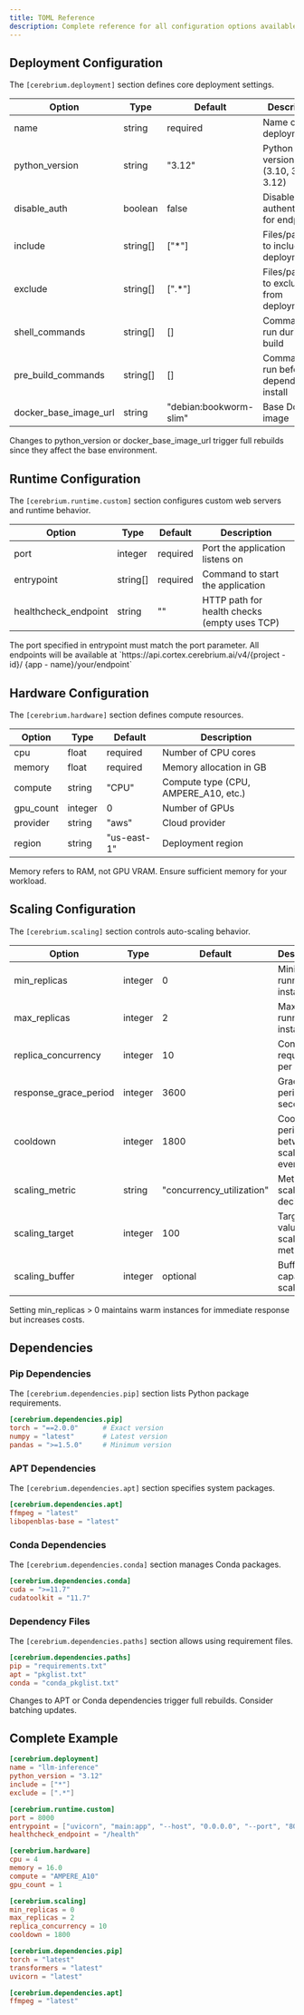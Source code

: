 ```yaml
---
title: TOML Reference
description: Complete reference for all configuration options available in Cerebrium's `cerebrium.toml` files.
---
```


## Deployment Configuration

The `[cerebrium.deployment]` section defines core deployment settings.

| Option                | Type     | Default                | Description                                 |
| --------------------- | -------- | ---------------------- | ------------------------------------------- |
| name                  | string   | required               | Name of your deployment                     |
| python_version        | string   | "3.12"                 | Python version to use (3.10, 3.11, 3.12)    |
| disable_auth          | boolean  | false                  | Disable authentication for endpoints        |
| include               | string[] | ["*"]                  | Files/patterns to include in deployment     |
| exclude               | string[] | [".*"]                 | Files/patterns to exclude from deployment   |
| shell_commands        | string[] | []                     | Commands to run during build                |
| pre_build_commands    | string[] | []                     | Commands to run before dependencies install |
| docker_base_image_url | string   | "debian:bookworm-slim" | Base Docker image                           |

<Info>
  Changes to python_version or docker_base_image_url trigger full rebuilds since
  they affect the base environment.
</Info>

## Runtime Configuration

The `[cerebrium.runtime.custom]` section configures custom web servers and runtime behavior.

| Option               | Type     | Default  | Description                                  |
| -------------------- | -------- | -------- | -------------------------------------------- |
| port                 | integer  | required | Port the application listens on              |
| entrypoint           | string[] | required | Command to start the application             |
| healthcheck_endpoint | string   | ""       | HTTP path for health checks (empty uses TCP) |

<Info>
  The port specified in entrypoint must match the port parameter. All endpoints
  will be available at `https://api.cortex.cerebrium.ai/v4/{project - id}/
  {app - name}/your/endpoint`
</Info>

## Hardware Configuration

The `[cerebrium.hardware]` section defines compute resources.

| Option    | Type    | Default     | Description                          |
| --------- | ------- | ----------- | ------------------------------------ |
| cpu       | float   | required    | Number of CPU cores                  |
| memory    | float   | required    | Memory allocation in GB              |
| compute   | string  | "CPU"       | Compute type (CPU, AMPERE_A10, etc.) |
| gpu_count | integer | 0           | Number of GPUs                       |
| provider  | string  | "aws"       | Cloud provider                       |
| region    | string  | "us-east-1" | Deployment region                    |

<Warning>
  Memory refers to RAM, not GPU VRAM. Ensure sufficient memory for your
  workload.
</Warning>

## Scaling Configuration

The `[cerebrium.scaling]` section controls auto-scaling behavior.

| Option                | Type    | Default                   | Description                            |
| --------------------- | ------- | ------------------------- | -------------------------------------- |
| min_replicas          | integer | 0                         | Minimum running instances              |
| max_replicas          | integer | 2                         | Maximum running instances              |
| replica_concurrency   | integer | 10                        | Concurrent requests per replica        |
| response_grace_period | integer | 3600                      | Grace period in seconds                |
| cooldown              | integer | 1800                      | Cooldown period between scaling events |
| scaling_metric        | string  | "concurrency_utilization" | Metric for scaling decisions           |
| scaling_target        | integer | 100                       | Target value for scaling metric        |
| scaling_buffer        | integer | optional                  | Buffer capacity for scaling            |

<Info>
  Setting min_replicas > 0 maintains warm instances for immediate response but
  increases costs.
</Info>

## Dependencies

### Pip Dependencies

The `[cerebrium.dependencies.pip]` section lists Python package requirements.

```toml
[cerebrium.dependencies.pip]
torch = "==2.0.0"      # Exact version
numpy = "latest"       # Latest version
pandas = ">=1.5.0"     # Minimum version
```

### APT Dependencies

The `[cerebrium.dependencies.apt]` section specifies system packages.

```toml
[cerebrium.dependencies.apt]
ffmpeg = "latest"
libopenblas-base = "latest"
```

### Conda Dependencies

The `[cerebrium.dependencies.conda]` section manages Conda packages.

```toml
[cerebrium.dependencies.conda]
cuda = ">=11.7"
cudatoolkit = "11.7"
```

### Dependency Files

The `[cerebrium.dependencies.paths]` section allows using requirement files.

```toml
[cerebrium.dependencies.paths]
pip = "requirements.txt"
apt = "pkglist.txt"
conda = "conda_pkglist.txt"
```

<Warning>
  Changes to APT or Conda dependencies trigger full rebuilds. Consider batching
  updates.
</Warning>

## Complete Example

```toml
[cerebrium.deployment]
name = "llm-inference"
python_version = "3.12"
include = ["*"]
exclude = [".*"]

[cerebrium.runtime.custom]
port = 8000
entrypoint = ["uvicorn", "main:app", "--host", "0.0.0.0", "--port", "8000"]
healthcheck_endpoint = "/health"

[cerebrium.hardware]
cpu = 4
memory = 16.0
compute = "AMPERE_A10"
gpu_count = 1

[cerebrium.scaling]
min_replicas = 0
max_replicas = 2
replica_concurrency = 10
cooldown = 1800

[cerebrium.dependencies.pip]
torch = "latest"
transformers = "latest"
uvicorn = "latest"

[cerebrium.dependencies.apt]
ffmpeg = "latest"
```

